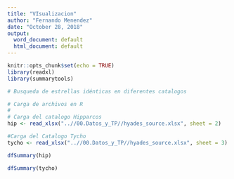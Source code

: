 ```yaml
---
title: "VIsualizacion"
author: "Fernando Menendez"
date: "October 28, 2018"
output:
  word_document: default
  html_document: default
---
```


```r
knitr::opts_chunk$set(echo = TRUE)
library(readxl)
library(summarytools)
```

```r
# Busqueda de estrellas idénticas en diferentes catalogos

# Carga de archivos en R
#
# Carga del catalogo Hipparcos
hip <- read_xlsx("..//00.Datos_y_TP//hyades_source.xlsx", sheet = 2)

#Carga del Catalogo Tycho
tycho <- read_xlsx("..//00.Datos_y_TP//hyades_source.xlsx", sheet = 3)

```

```r
dfSummary(hip)
```

```r
dfSummary(tycho)
```




